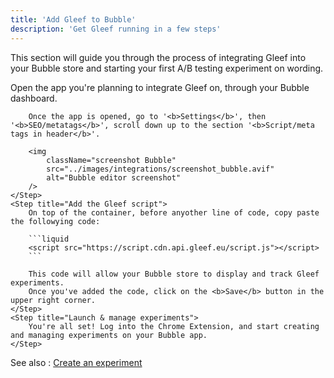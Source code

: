 ```yaml
---
title: 'Add Gleef to Bubble'
description: 'Get Gleef running in a few steps'
---
```


This section will guide you through the process of integrating Gleef into your Bubble store and starting your first A/B testing experiment on wording.

<Steps>
    <Step title="Access your Bubble website">
        Open the app you're planning to integrate Gleef on, through your Bubble dashboard. 

        Once the app is opened, go to '<b>Settings</b>', then '<b>SEO/metatags</b>', scroll down up to the section '<b>Script/meta tags in header</b>'.

        <img
            className="screenshot Bubble"
            src="../images/integrations/screenshot_bubble.avif"
            alt="Bubble editor screenshot"
        />
    </Step>
    <Step title="Add the Gleef script">
        On top of the container, before anyother line of code, copy paste the followying code:

        ```liquid
        <script src="https://script.cdn.api.gleef.eu/script.js"></script>
        ```

        This code will allow your Bubble store to display and track Gleef experiments.
        Once you've added the code, click on the <b>Save</b> button in the upper right corner.
    </Step>
    <Step title="Launch & manage experiments">
        You're all set! Log into the Chrome Extension, and start creating and managing experiments on your Bubble app.
    </Step>
</Steps>

See also : [Create an experiment](../how-to/create)